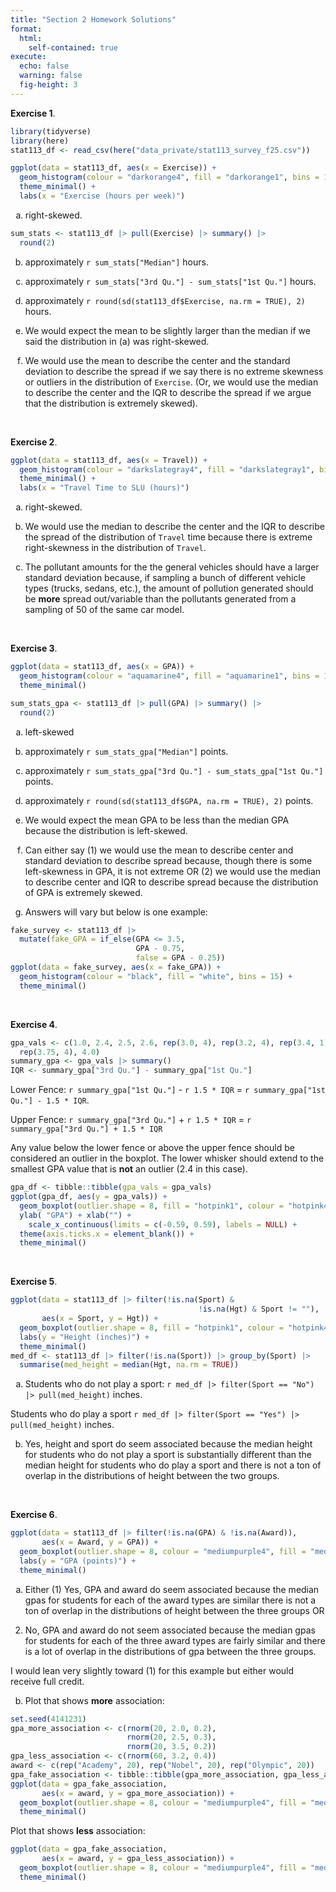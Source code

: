 ```yaml
---
title: "Section 2 Homework Solutions"
format: 
  html:
    self-contained: true
execute:
  echo: false
  warning: false
  fig-height: 3
---
```


__Exercise 1__.

```r
library(tidyverse)
library(here)
stat113_df <- read_csv(here("data_private/stat113_survey_f25.csv"))

ggplot(data = stat113_df, aes(x = Exercise)) + 
  geom_histogram(colour = "darkorange4", fill = "darkorange1", bins = 15) +
  theme_minimal() +
  labs(x = "Exercise (hours per week)")
```

a. right-skewed.

<!-- (or approximately symmetric would also get credit). -->

```r
sum_stats <- stat113_df |> pull(Exercise) |> summary() |>
  round(2)
```

b. approximately `r sum_stats["Median"]` hours.

c. approximately `r sum_stats["3rd Qu."] - sum_stats["1st Qu."]` hours.

d. approximately `r round(sd(stat113_df$Exercise, na.rm = TRUE), 2)` hours.

e. We would expect the mean to be slightly larger than the median if we said the distribution in (a) was right-skewed.

f. We would use the mean to describe the center and the standard deviation to describe the spread if we say there is no extreme skewness or outliers in the distribution of `Exercise`. (Or, we would use the median to describe the center and the IQR to describe the spread if we argue that the distribution is extremely skewed).

<br>

__Exercise 2__.

```r
ggplot(data = stat113_df, aes(x = Travel)) + 
  geom_histogram(colour = "darkslategray4", fill = "darkslategray1", bins = 15) +
  theme_minimal() +
  labs(x = "Travel Time to SLU (hours)")
```

a. right-skewed.

b. We would use the median to describe the center and the IQR to describe the spread of the distribution of `Travel` time because there is extreme right-skewness in the distribution of `Travel`.

c. The pollutant amounts for the the general vehicles should have a larger standard deviation because, if sampling a bunch of different vehicle types (trucks, sedans, etc.), the amount of pollution generated should be __more__ spread out/variable than the pollutants generated from a sampling of 50 of the same car model.

<br>

__Exercise 3__. 

```r
ggplot(data = stat113_df, aes(x = GPA)) + 
  geom_histogram(colour = "aquamarine4", fill = "aquamarine1", bins = 15) +
  theme_minimal() 

sum_stats_gpa <- stat113_df |> pull(GPA) |> summary() |>
  round(2)
```

a. left-skewed

b. approximately `r sum_stats_gpa["Median"]` points.

c. approximately `r sum_stats_gpa["3rd Qu."] - sum_stats_gpa["1st Qu."]` points.

d. approximately `r round(sd(stat113_df$GPA, na.rm = TRUE), 2)` points.

e. We would expect the mean GPA to be less than the median GPA because the distribution is left-skewed.

f. Can either say (1) we would use the mean to describe center and standard deviation to describe spread because, though there is some left-skewness in GPA, it is not extreme OR (2) we would use the median to describe center and IQR to describe spread because the distribution of GPA is extremely skewed.

g. Answers will vary but below is one example:

```r
fake_survey <- stat113_df |>
  mutate(fake_GPA = if_else(GPA <= 3.5,
                            GPA - 0.75,
                            false = GPA - 0.25))
ggplot(data = fake_survey, aes(x = fake_GPA)) +
  geom_histogram(colour = "black", fill = "white", bins = 15) +
  theme_minimal()
```

<br>

__Exercise 4__.

```r
gpa_vals <- c(1.0, 2.4, 2.5, 2.6, rep(3.0, 4), rep(3.2, 4), rep(3.4, 1), rep(3.6, 4),
  rep(3.75, 4), 4.0)
summary_gpa <- gpa_vals |> summary()
IQR <- summary_gpa["3rd Qu."] - summary_gpa["1st Qu."]
```

Lower Fence: `r summary_gpa["1st Qu."]` - `r 1.5 * IQR` = `r summary_gpa["1st Qu."] - 1.5 * IQR`.

Upper Fence: `r summary_gpa["3rd Qu."]` + `r 1.5 * IQR` = `r summary_gpa["3rd Qu."] + 1.5 * IQR`

Any value below the lower fence or above the upper fence should be considered an outlier in the boxplot. The lower whisker should extend to the smallest GPA value that is __not__ an outlier (2.4 in this case).

```r
gpa_df <- tibble::tibble(gpa_vals = gpa_vals)
ggplot(gpa_df, aes(y = gpa_vals)) +
  geom_boxplot(outlier.shape = 8, fill = "hotpink1", colour = "hotpink4") +
  ylab( "GPA") + xlab("") +
    scale_x_continuous(limits = c(-0.59, 0.59), labels = NULL) +
  theme(axis.ticks.x = element_blank()) +
  theme_minimal()
```

<br>

__Exercise 5__.

```r
ggplot(data = stat113_df |> filter(!is.na(Sport) &
                                          !is.na(Hgt) & Sport != ""),
       aes(x = Sport, y = Hgt)) +
  geom_boxplot(outlier.shape = 8, fill = "hotpink1", colour = "hotpink4") +
  labs(y = "Height (inches)") +
  theme_minimal()
med_df <- stat113_df |> filter(!is.na(Sport)) |> group_by(Sport) |>
  summarise(med_height = median(Hgt, na.rm = TRUE))
```

a. Students who do not play a sport: `r med_df |> filter(Sport == "No") |> pull(med_height)` inches.

Students who do play a sport `r med_df |> filter(Sport == "Yes") |> pull(med_height)` inches.

b. Yes, height and sport do seem associated because the median height for students who do not play a sport is substantially different than the median height for students who do play a sport and there is not a ton of overlap in the distributions of height between the two groups.

<!-- OR  No, height and sport do not seem associated because the median heights for students who do and do not play sport are fairly similar and there is a lot of overlap in the distributions of height between the two groups. -->

<br>

__Exercise 6__. 

```r
ggplot(data = stat113_df |> filter(!is.na(GPA) & !is.na(Award)),
       aes(x = Award, y = GPA)) +
  geom_boxplot(outlier.shape = 8, colour = "mediumpurple4", fill = "mediumpurple1") +
  labs(y = "GPA (points)") +
  theme_minimal()
```

a. Either (1) Yes, GPA and award do seem associated because the median gpas for students for each of the award types are similar there is not a ton of overlap in the distributions of height between the three groups OR 

(2) No, GPA and award do not seem associated because the median gpas for students for each of the three award types are fairly similar and there is a lot of overlap in the distributions of gpa between the three groups.

I would lean very slightly toward (1) for this example but either would receive full credit.

b. Plot that shows __more__ association:

```r
set.seed(4141231)
gpa_more_association <- c(rnorm(20, 2.0, 0.2),
                          rnorm(20, 2.5, 0.3),
                          rnorm(20, 3.5, 0.2))
gpa_less_association <- c(rnorm(60, 3.2, 0.4))
award <- c(rep("Academy", 20), rep("Nobel", 20), rep("Olympic", 20))
gpa_fake_association <- tibble::tibble(gpa_more_association, gpa_less_association, award)
ggplot(data = gpa_fake_association,
       aes(x = award, y = gpa_more_association)) +
  geom_boxplot(outlier.shape = 8, colour = "mediumpurple4", fill = "mediumpurple1") +
  theme_minimal()
```

Plot that shows __less__ association:

```r
ggplot(data = gpa_fake_association,
       aes(x = award, y = gpa_less_association)) +
  geom_boxplot(outlier.shape = 8, colour = "mediumpurple4", fill = "mediumpurple1") +
  theme_minimal()
```

<br>


